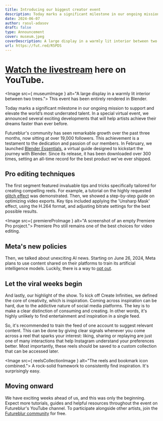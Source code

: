 ```yaml
---
title: Introducing our biggest creator event
description: Today marks a significant milestone in our ongoing mission to support and elevate the world’s most underrated talent.
date: 2024-06-07
author: rasul-adasov
draft: false
type: Announcement
cover: museum.jpeg
coverDescription: A large display in a warmly lit interior between two trees.
url: https://fut.red/R5PDS
---
```




# [Watch the livestream](https://fut.red/SvNo9) here on YouTube.

<Image src={ museumImage } alt="A large display in a warmly lit interior between two trees.">
	This event has been entirely rendered in Blender.
</Image>


Today marks a significant milestone in our ongoing mission to support and elevate the world’s most underrated talent. In a special virtual event, we announced several exciting developments that will help artists achieve their dreams faster than ever before.

Futureblur's community has seen remarkable growth over the past three months, now sitting at over 19,000 followers. This achievement is a testament to the dedication and passion of our members. In February, we launched [Blender Essentials](https://store.futureblur.com/l/ble), a virtual guide designed to kickstart the journey with Blender. Since its release, it has been downloaded over 300 times, setting an all-time record for the best product we've ever shipped.

## Pro editing techniques

The first segment featured invaluable tips and tricks specifically tailored for creating compelling reels. For example, a tutorial on the highly requested [glitch effect](https://fut.red/k7yrY) was demonstrated. Then, we showed a step-by-step guide on optimizing video exports. Key tips included applying the 'Unsharp Mask' effect, using the H.264 format, and adjusting bitrate settings for the best possible results.

<Image src={ premiereProImage } alt="A screenshot of an empty Premiere Pro project.">
	Premiere Pro still remains one of the best choices for video editing.
</Image>

## Meta's new policies

Then, we talked about unexciting AI news. Starting on June 26, 2024, Meta plans to use content shared on their platforms to train its artificial intelligence models. Luckily, there is a way to [opt out](https://fut.red/HcjbF).

## Let the viral weeks begin

And lastly, our highlight of the show. To kick off Create Infinities, we defined the core of creativity, which is inspiration. Coming across inspiration can be hard, due to the addictive nature of social media platforms. The key is to make a clear distinction of consuming and creating. In other words, it's highly unlikely to find entertainment and inspiration in a single feed.

So, it's recommended to train the feed of one account to suggest relevant content. This can be done by giving clear signals whenever you come across a reel that sparks your interest: liking, sharing or replaying are just one of many interactions that help Instagram understand your preferences better. Most importantly, these reels should be saved to a custom collection that can be accessed later.

<Image src={ reelsCollectionImage } alt="The reels and bookmark icon combined.">
	A rock-solid framework to consistently find inspiration. It's surprisingly easy.
</Image>

## Moving onward

We have exciting weeks ahead of us, and this was only the beginning. Expect more tutorials, guides and helpful resources throughout the event on Futureblur's YouTube channel. To participate alongside other artists, join the [Futureblur community](https://fut.red/d) for free.